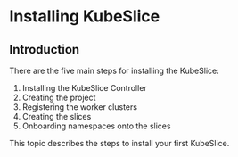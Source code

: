 # Installing KubeSlice

## Introduction

There are the five main steps for installing the KubeSlice:

1. Installing the KubeSlice Controller
2. Creating the project
3. Registering the worker clusters
4. Creating the slices
5. Onboarding namespaces onto the slices

This topic describes the steps to install your first KubeSlice.
